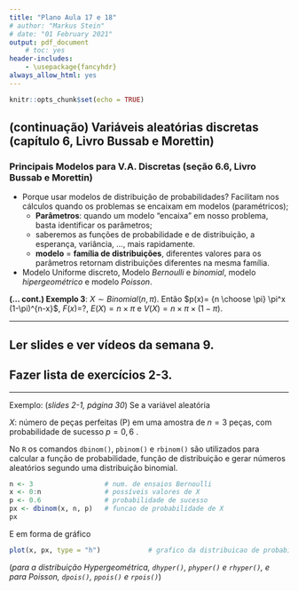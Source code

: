 ```yaml
---
title: "Plano Aula 17 e 18"
# author: "Markus Stein"
# date: "01 February 2021"
output: pdf_document
    # toc: yes
header-includes:
    - \usepackage{fancyhdr}
always_allow_html: yes
---
```

\addtolength{\headheight}{1.0cm}
\pagestyle{fancyplain} 
\lhead{\includegraphics[height=1.5cm]{logoIME.png}}
\rhead{\includegraphics[height=1.5cm]{image_geral1.jpg}}
\chead{UNIVERSIDADE FEDERAL DO RIO GRANDE DO SUL \\
INSTITUTO DE MATEMÁTICA E ESTATÍSTICA \\
DEPARTAMENTO DE ESTATÍSTICA \\
\vspace{0.3cm}
MAT02214 - Estatística Geral 1 - 2025/2
}
\renewcommand{\headrulewidth}{0pt} 


```r
knitr::opts_chunk$set(echo = TRUE)
```

<!-- # Variáveis Aleatórias (V.A.) -->
<!-- * (*...continuação de probabilidade...*) -->
<!-- * Geralmente denotadas por $X$, $Y$, $Z$, ... -->
<!--     +  $X$ letra **maiúscula** denota a v.a. *versus* $x$ letra **minúscula** que denota um particular valor que a v.a. pode assumir; -->
<!--     + discretas $\times$ contínuas. -->

<!-- Definição **variável aleatória (v.a.)**: denominamos variável aleatória a função (ou regra) que transforma um espaço amostral qualquer, $\Omega$, em um espaço amostral numérico, $\Omega_X$, $X: \Omega \rightarrow \Omega_X$, que será um subconjunto dos números reais. -->

<!-- **Exemplo 1**: $X$: duração de vida de um tipo de lâmpada, $X \in (0, \infty)$. -->
<!-- , $X \sim Normal(\mu, \sigma^2)$. $E(X) = \mu$.   -->

<!-- **Exemplo 2**: $X$: PIB do Brasil, $X \in \mathbb{R}$. -->
<!-- , $X \sim Normal(\mu, \sigma^2)$. $E(X) = \mu$.   -->

<!-- **Exemplo 3**: $X$: número de avaliações positivas em uma pesquisa de avaliação do governo. $X\in \{0, 1, \ldots, n\}$. -->
<!-- , $X \sim Bernoulli(\pi)$. $E(X) = \pi$.   -->

<!-- **Exemplo 4**: $Y$ (consumo) e $X$ (renda), ... -->
<!-- $E(Y) = \alpha + \beta X$.   -->



## (continuação) Variáveis aleatórias discretas (capítulo 6, Livro Bussab e Morettin)
<!-- Definição **$v.a.$ discreta**: quando o espaço amostral associado a uma $v.a.$ assumir somente valores inteiros, finitos ou infinitos, $\Omega_X \subseteq \mathbb{Z}$, denominamos v.a. discreta. -->

<!-- **(... cont.) Exemplo 3**: $E$: observar o número de avaliaçõe positivas, assumindo igual probabilidade de avaliação positiva (P) ou não (N) (... lançar uma moeda honesta 3 vezes...). Assim, $X: \Omega = \left\{ (PPP), (PPN), (PNP), \ldots (NNN) \right\} \rightarrow \Omega_X = \left\{ 0, 1, 2, 3 \right\}$. -->

<!-- * Como representar distribuições de probabilidade? Por funções, visualmente por tabelas e gráficos, medidas resumo, ... . -->

<!-- ### 1. Função (Massa) de Probabilidade (f.m.p) -->
<!-- Definição **função de probabilidade**: A função $p: \Omega_X \rightarrow  [0,1]$, dada por $p(x) = P(X=x)$, tal que $p(x) \geq 0$, para todo $x \in \Omega_X$, e $\sum_{x \in \Omega_X} p(x) = 1$, é denominada função (massa) de probabilidade. -->


<!-- ### 2. Valor Médio (ou Esperança da Variável) e variância (seção 6.3, Livro Bussab e Morettin) -->
<!-- * Valor esperado/médio, esperança matemática ou simplesmente média - $E(X) = \sum_{ \forall x \in \Omega_X } x \times p(x)$; -->
<!-- * Variância - $V(X) = E \left\{ \left[ X - E(X) \right]^2 \right\} = E(X^2) - \left[ E(X) \right]^2 = \sum_{ \forall x \in \Omega_X } \left[ x - E(X) \right]^2 \times p(x)$; -->
<!-- * Proprieadades, (*seção 6.4, Livro Bussab e Morettin*) -->
<!--     + $E(aX + b) = a E(X) + b$ (*porque?*); -->
<!--     + $V(aX + b) = a^2 V(X)$ (*?*). -->

<!-- \clearpage -->

<!-- ### 3. Função de Distribuição (Acumulada) de Probabilidade (seção 6.5, Livro Bussab e Morettin) -->
<!-- Definição **função de distribuição**: a função $F: \Omega_X \rightarrow  [0,1]$ tal que $F(x) = P(X \leq  x) = \sum_{ \forall y \leq x } P(x = y)  = \sum_{ \forall y \leq x } p(y)$ é denominada funçao de distribuição (acumulada). -->

<!-- * Propriedades: $lim_{x \rightarrow \infty} F(x) = 1$ e $lim_{x \rightarrow - \infty} F(x) = 0$. -->
<!--     + $P(a \leq X \leq b) = F(b) - F(a)$; -->
<!--     + $F(x)$ existe para todos números reais, diferente da f.m.p.. -->


### Principais Modelos para V.A. Discretas (seção 6.6, Livro Bussab e Morettin)
* Porque usar modelos de distribuição de probabilidades? Facilitam nos cálculos quando os problemas se encaixam em modelos (paramétricos);
    + **Parâmetros**: quando um modelo "encaixa" em nosso problema, basta identificar os parâmetros;
    + saberemos as funções de probabilidade e de distribuição, a esperança, variância, ..., mais rapidamente.
    + **modelo** = **família de distribuições**, diferentes valores para os parâmetros retornam distribuições diferentes na mesma família.

* Modelo Uniforme discreto, Modelo *Bernoulli* e *binomial*, modelo *hipergeométrico* e modelo *Poisson*.

**(... cont.) Exemplo 3**: $X \sim Binomial(n, \pi)$. Então $p(x)= {n \choose \pi} \pi^x (1-\pi)^{n-x}$, $F(x)=$?, $E(X) = n \times \pi$ e $V(X) = n \times \pi \times (1-\pi)$.

\vspace{0.5cm}

***
## Ler slides e ver vídeos da semana 9.
## Fazer lista de exercícios 2-3.
<!-- ## Fazer o Quiz da semana 6 - VALE NOTA!!! -->
***  

\vspace{0.5cm}

Exemplo: (*slides 2-1, página 30*) Se a variável aleatória

$X:$ número de peças perfeitas (P) em uma amostra de $n=3$ peças, com probabilidade de sucesso $p = 0,6$  .

No `R` os comandos `dbinom()`, `pbinom()` e `rbinom()` são utilizados para calcular a função de probabilidade, função de distribuição e gerar números aleatórios segundo uma distribuição binomial.

```r
n <- 3                  # num. de ensaios Bernoulli
x <- 0:n                # possíveis valores de X
p <- 0.6                # probabilidade de sucesso
px <- dbinom(x, n, p)   # funcao de probabilidade de X
px
```

E em forma de gráfico

```r
plot(x, px, type = "h")            # grafico da distribuicao de probabilidade
```

(*para a distribuição Hypergeométrica, `dhyper()`, `phyper()` e `rhyper()`, e para Poisson, `dpois()`, `ppois()` e `rpois()`*)

